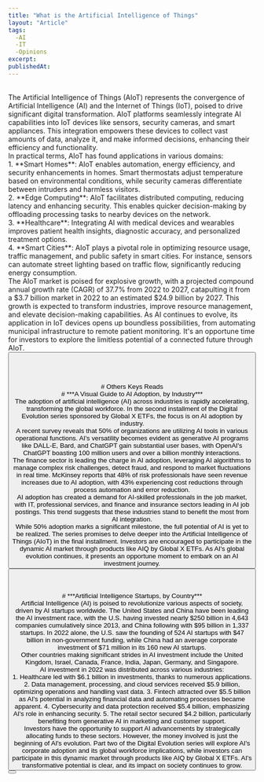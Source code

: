 ```yaml
---
title: "What is the Artificial Intelligence of Things"
layout: "Article"
tags: 
  -AI 
  -IT
  -Opinions
excerpt:
publishedAt:
---
```

<br/>
<Image src="/Global-X-Digital-Evolution-Series-Aug-25-Part-3.jpg" alt="" width={700} height={650} />
<br />
The Artificial Intelligence of Things (AIoT) represents the convergence of Artificial Intelligence (AI) and the Internet of Things (IoT), poised to drive significant digital transformation. AIoT platforms seamlessly integrate AI capabilities into IoT devices like sensors, security cameras, and smart appliances. This integration empowers these devices to collect vast amounts of data, analyze it, and make informed decisions, enhancing their efficiency and functionality.
<br/>
In practical terms, AIoT has found applications in various domains:
<br/>
1. **Smart Homes**: AIoT enables automation, energy efficiency, and security enhancements in homes. Smart thermostats adjust temperature based on environmental conditions, while security cameras differentiate between intruders and harmless visitors.
<br/>
2. **Edge Computing**: AIoT facilitates distributed computing, reducing latency and enhancing security. This enables quicker decision-making by offloading processing tasks to nearby devices on the network.
<br/>
3. **Healthcare**: Integrating AI with medical devices and wearables improves patient health insights, diagnostic accuracy, and personalized treatment options.
<br/>
4. **Smart Cities**: AIoT plays a pivotal role in optimizing resource usage, traffic management, and public safety in smart cities. For instance, sensors can automate street lighting based on traffic flow, significantly reducing energy consumption.
<br/>
The AIoT market is poised for explosive growth, with a projected compound annual growth rate (CAGR) of 37.7% from 2022 to 2027, catapulting it from a $3.7 billion market in 2022 to an estimated $24.9 billion by 2027. This growth is expected to transform industries, improve resource management, and elevate decision-making capabilities. As AI continues to evolve, its application in IoT devices opens up boundless possibilities, from automating municipal infrastructure to remote patient monitoring. It's an opportune time for investors to explore the limitless potential of a connected future through AIoT.
<br/>
<Button
  address="https://www.visualcapitalist.com/sp/artificial-intelligence-of-things/"
  text="Source"
/>
<br/>
<br/>
<br/>
<br/>
# Others Keys Reads
<br/>
# ***A Visual Guide to AI Adoption, by Industry***
<br/>
<Image src="/Global-X-Digital-Evolution-Series-Aug-25-Part-2.jpg" alt="" width={700} height={650} />
<br />
The adoption of artificial intelligence (AI) across industries is rapidly accelerating, transforming the global workforce. In the second installment of the Digital Evolution series sponsored by Global X ETFs, the focus is on AI adoption by industry.
<br/>
A recent survey reveals that 50% of organizations are utilizing AI tools in various operational functions. AI's versatility becomes evident as generative AI programs like DALL-E, Bard, and ChatGPT gain substantial user bases, with OpenAI's ChatGPT boasting 100 million users and over a billion monthly interactions.
<br/>
The finance sector is leading the charge in AI adoption, leveraging AI algorithms to manage complex risk challenges, detect fraud, and respond to market fluctuations in real time. McKinsey reports that 48% of risk professionals have seen revenue increases due to AI adoption, with 43% experiencing cost reductions through process automation and error reduction.
<br/>
AI adoption has created a demand for AI-skilled professionals in the job market, with IT, professional services, and finance and insurance sectors leading in AI job postings. This trend suggests that these industries stand to benefit the most from AI integration.
<br/>
While 50% adoption marks a significant milestone, the full potential of AI is yet to be realized. The series promises to delve deeper into the Artificial Intelligence of Things (AIoT) in the final installment. Investors are encouraged to participate in the dynamic AI market through products like AIQ by Global X ETFs. As AI's global evolution continues, it presents an opportune moment to embark on an AI investment journey.
<br/>
<Button
  address="https://www.visualcapitalist.com/sp/ai-adoption-by-industry/"
  text="Source"
/>
<br/>
<br/>
<br/>
# ***Artificial Intelligence Startups, by Country***
<br/>
<Image src="/Global-X-Digital-Evolution-Series-Aug-25-Part-1.jpg" alt="" width={700} height={650} />
<br />
Artificial Intelligence (AI) is poised to revolutionize various aspects of society, driven by AI startups worldwide. The United States and China have been leading the AI investment race, with the U.S. having invested nearly $250 billion in 4,643 companies cumulatively since 2013, and China following with $95 billion in 1,337 startups. In 2022 alone, the U.S. saw the founding of 524 AI startups with $47 billion in non-government funding, while China had an average corporate investment of $71 million in its 160 new AI startups.
<br/>
Other countries making significant strides in AI investment include the United Kingdom, Israel, Canada, France, India, Japan, Germany, and Singapore.
<br/>
AI investment in 2022 was distributed across various industries:
<br/>
1. Healthcare led with $6.1 billion in investments, thanks to numerous applications.
2. Data management, processing, and cloud services received $5.9 billion, optimizing operations and handling vast data.
3. Fintech attracted over $5.5 billion as AI's potential in analyzing financial data and automating processes became apparent.
4. Cybersecurity and data protection received $5.4 billion, emphasizing AI's role in enhancing security.
5. The retail sector secured $4.2 billion, particularly benefiting from generative AI in marketing and customer support.
<br/>
Investors have the opportunity to support AI advancements by strategically allocating funds to these sectors. However, the money involved is just the beginning of AI's evolution. Part two of the Digital Evolution series will explore AI's corporate adoption and its global workforce implications, while investors can participate in this dynamic market through products like AIQ by Global X ETFs. AI's transformative potential is clear, and its impact on society continues to grow.
<br/>
<Button
  address="https://www.visualcapitalist.com/sp/global-ai-investment/"
  text="Source"
/>
